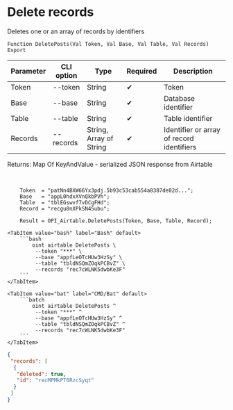 ﻿---
sidebar_position: 4
---


# Delete records
 Deletes one or an array of records by identifiers



`Function DeletePosts(Val Token, Val Base, Val Table, Val Records) Export`

  | Parameter | CLI option | Type | Required | Description |
  |-|-|-|-|-|
  | Token | --token | String | &#x2714; | Token |
  | Base | --base | String | &#x2714; | Database identifier |
  | Table | --table | String | &#x2714; | Table identifier |
  | Records | --records | String, Array of String | &#x2714; | Identifier or array of record identifiers |

  
  Returns:  Map Of KeyAndValue - serialized JSON response from Airtable

<br/>




```bsl title="1C:Enterprise/OneScript code example"
    Token  = "patNn4BXW66Yx3pdj.5b93c53cab554a8387de02d...";
    Base   = "appL0hdxXVnQkbPVh";
    Table  = "tblEGswvf7vDCgFHd";
    Record = "recgu8nXPkSN45ubu";

    Result = OPI_Airtable.DeletePosts(Token, Base, Table, Record);
```
 

 <Tabs>
  
    <TabItem value="bash" label="Bash" default>
        ```bash
            oint airtable DeletePosts \
             --token "***" \
             --base "appfLeOTcHUw3HzSy" \
             --table "tbldNSQmZOqkPCBvZ" \
             --records "rec7cWLNK5dwbKe3F"
        ```
    </TabItem>
  
    <TabItem value="bat" label="CMD/Bat" default>
        ```batch
            oint airtable DeletePosts ^
             --token "***" ^
             --base "appfLeOTcHUw3HzSy" ^
             --table "tbldNSQmZOqkPCBvZ" ^
             --records "rec7cWLNK5dwbKe3F"
        ```
    </TabItem>
</Tabs>


```json title="Result"
{
 "records": [
  {
   "deleted": true,
   "id": "recMPMkPT6RzcSyqt"
  }
 ]
}
```
